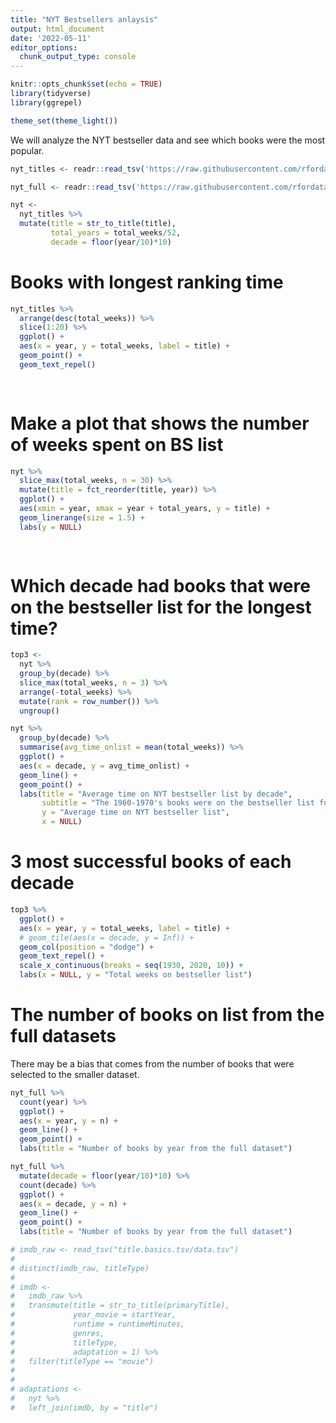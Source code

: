 ```yaml
---
title: "NYT Bestsellers anlaysis"
output: html_document
date: '2022-05-11'
editor_options: 
  chunk_output_type: console
---
```


```r
knitr::opts_chunk$set(echo = TRUE)
library(tidyverse)
library(ggrepel)

theme_set(theme_light())
```

We will analyze the NYT bestseller data and see which books were the most popular.


```r
nyt_titles <- readr::read_tsv('https://raw.githubusercontent.com/rfordatascience/tidytuesday/master/data/2022/2022-05-10/nyt_titles.tsv')

nyt_full <- readr::read_tsv('https://raw.githubusercontent.com/rfordatascience/tidytuesday/master/data/2022/2022-05-10/nyt_full.tsv')


```


```r
nyt <-
  nyt_titles %>% 
  mutate(title = str_to_title(title),
         total_years = total_weeks/52,
         decade = floor(year/10)*10)

```


# Books with longest ranking time

```r

nyt_titles %>% 
  arrange(desc(total_weeks)) %>% 
  slice(1:20) %>% 
  ggplot() +
  aes(x = year, y = total_weeks, label = title) +
  geom_point() +
  geom_text_repel()
  
  
```

# Make a plot that shows the number of weeks spent on BS list 

```r
nyt %>% 
  slice_max(total_weeks, n = 30) %>%
  mutate(title = fct_reorder(title, year)) %>% 
  ggplot() +
  aes(xmin = year, xmax = year + total_years, y = title) +
  geom_linerange(size = 1.5) +
  labs(y = NULL)
  
  
```

# Which decade had books that were on the bestseller list for the longest time?

```r
top3 <- 
  nyt %>% 
  group_by(decade) %>% 
  slice_max(total_weeks, n = 3) %>% 
  arrange(-total_weeks) %>% 
  mutate(rank = row_number()) %>% 
  ungroup()

nyt %>% 
  group_by(decade) %>% 
  summarise(avg_time_onlist = mean(total_weeks)) %>% 
  ggplot() +
  aes(x = decade, y = avg_time_onlist) +
  geom_line() +
  geom_point() +
  labs(title = "Average time on NYT bestseller list by decade", 
       subtitle = "The 1960-1970's books were on the bestseller list for the longest time",
       y = "Average time on NYT bestseller list",
       x = NULL)

```

# 3 most successful books of each decade
```r

top3 %>% 
  ggplot() +
  aes(x = year, y = total_weeks, label = title) +
  # geom_tile(aes(x = decade, y = Inf)) +
  geom_col(position = "dodge") +
  geom_text_repel() +
  scale_x_continuous(breaks = seq(1930, 2020, 10)) +
  labs(x = NULL, y = "Total weeks on bestseller list")

```



# The number of books on list from the full datasets
There may be a bias that comes from the number of books that were selected to the smaller dataset.

```r

nyt_full %>% 
  count(year) %>% 
  ggplot() +
  aes(x = year, y = n) +
  geom_line() +
  geom_point() + 
  labs(title = "Number of books by year from the full dataset")

nyt_full %>% 
  mutate(decade = floor(year/10)*10) %>% 
  count(decade) %>% 
  ggplot() +
  aes(x = decade, y = n) +
  geom_line() +
  geom_point() + 
  labs(title = "Number of books by year from the full dataset")

```

```r
# imdb_raw <- read_tsv("title.basics.tsv/data.tsv")
# 
# distinct(imdb_raw, titleType)
# 
# imdb <- 
#   imdb_raw %>% 
#   transmute(title = str_to_title(primaryTitle),
#             year_movie = startYear,
#             runtime = runtimeMinutes,
#             genres,
#             titleType,
#             adaptation = 1) %>% 
#   filter(titleType == "movie")
# 
# 
# adaptations <-
#   nyt %>% 
#   left_join(imdb, by = "title")

```



